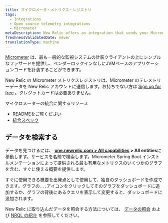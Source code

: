 ```yaml
---
title: マイクロメータ・メトリクス・レジストリ
tags:
  - Integrations
  - Open source telemetry integrations
  - Micrometer
metaDescription: New Relic offers an integration that sends your Micrometer telemetry data to your New Relic account.
freshnessValidatedDate: never
translationType: machine
---
```


[Micrometer](https://micrometer.io/) は、最も一般的な監視システムの計装クライアントの上にシンプルなファサードを提供し、ベンダーロックインなしにJVMベースのアプリケーションコードを計装することができます。

New Relic の Micrometer メトリクスレジストリは、Micrometer のテレメトリーデータを New Relic アカウントに送信します。お持ちでない方は [Sign up for free](https://newrelic.com/signup) 。クレジットカードは必要ありません。

マイクロメーターの統合に関するリソース

* [READMEをご覧ください](https://github.com/newrelic/micrometer-registry-newrelic)
* [統合スペック](https://github.com/newrelic/newrelic-exporter-specs/tree/master/micrometer)

<InstallFeedback/>

## データを検索する

データを見つけるには、 **[one.newrelic.com > All capabilities](https://one.newrelic.com/all-capabilities) > All entities**に移動します。サービスを名前で検索します。Micrometer Spring Boot インストルメンテーションによって提供される最も有用なメトリクスのいくつかのグラフを含む、すぐに使える概要を提供します。

すぐに使用できる概要を出発点として使用して、独自のダッシュボードを作成できます。グラフの`...`アイコンをクリックしてそのグラフをダッシュボードに追加するか、グラフの背後にあるクエリを表示して変更すると、ダッシュボードに追加されます。

New Relic に取り込んだデータを照会する方法については、 [データの照会](/docs/using-new-relic/data/understand-data/query-new-relic-data) および [NRQL の紹介](/docs/query-data/nrql-new-relic-query-language/getting-started/introduction-nrql) を参照してください。